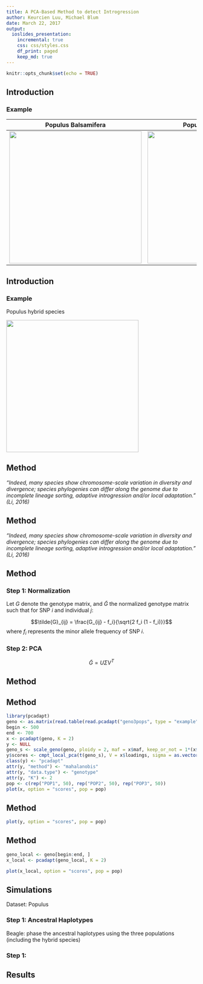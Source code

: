 ```yaml
---
title: A PCA-Based Method to detect Introgression
author: Keurcien Luu, Michael Blum
date: March 22, 2017 
output: 
  ioslides_presentation:
    incremental: true
    css: css/styles.css
    df_print: paged
    keep_md: true
---
```


```r
knitr::opts_chunk$set(echo = TRUE)
```

## Introduction

### **Example**

Populus Balsamifera            |  Populus Trichocarpa
:-------------------------:|:-------------------------:
<img src="img/Populus_balsamifera.jpg" style="width: 350px;"/>  |  <img src="img/Populus_trichocarpa.jpg" style="width: 350px;"/>


## Introduction

### **Example**

<div class="centered">
  <p>Populus hybrid species</p>
  <img src="img/Populus_hybrid.jpg" style="width: 350px;"/> 
</div>

## Method

*"Indeed, many species show chromosome-scale variation in diversity and 
divergence; species phylogenies can differ along the
genome due to incomplete lineage sorting, adaptive introgression and/or local 
adaptation." (Li, 2016)*

## Method

*"Indeed, many species show chromosome-scale variation in diversity and 
divergence; species phylogenies can differ along the
genome due to incomplete lineage sorting, adaptive introgression and/or local 
adaptation." (Li, 2016)*

## Method

### **Step 1: Normalization**

Let $G$ denote the genotype matrix, and $\tilde{G}$ the normalized genotype matrix
such that for SNP $i$ and individual $j$:

$$\tilde{G}_{ij} = \frac{G_{ij} - f_i}{\sqrt{2 f_i (1 - f_i)}}$$
where $f_i$ represents the minor allele frequency of SNP $i$.

### **Step 2: PCA**

$$\tilde{G} = U \Sigma V^T$$

## Method




## Method

```r
library(pcadapt)
geno <- as.matrix(read.table(read.pcadapt("geno3pops", type = "example")))
begin <- 500
end <- 700
x <- pcadapt(geno, K = 2)
y <- NULL
geno_s <- scale_geno(geno, ploidy = 2, maf = x$maf, keep_or_not = 1*(x$maf >= 0.05))
y$scores <- cmpt_local_pca(t(geno_s), V = x$loadings, sigma = as.vector(x$singular.values), beg = begin, end = end)
class(y) <- "pcadapt"
attr(y, "method") <- "mahalanobis"
attr(y, "data.type") <- "genotype"
attr(y, "K") <- 2
pop <- c(rep("POP1", 50), rep("POP2", 50), rep("POP3", 50))
plot(x, option = "scores", pop = pop)
```



## Method

```r
plot(y, option = "scores", pop = pop)
```

## Method

```r
geno_local <- geno[begin:end, ]
x_local <- pcadapt(geno_local, K = 2)
```

```r
plot(x_local, option = "scores", pop = pop)
```

## Simulations

Dataset: Populus

### **Step 1: Ancestral Haplotypes**

Beagle: phase the ancestral haplotypes using the three populations (including the 
hybrid species)

### **Step 1: **




## Results

